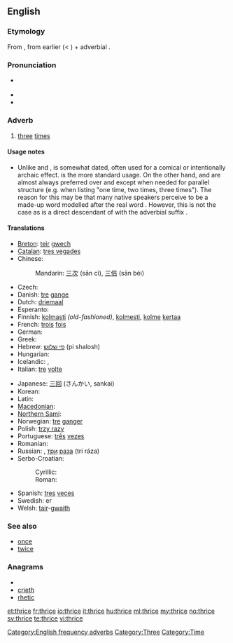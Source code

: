 ==English==

===Etymology===
From {{etyl|enm}} {{term|thries|lang=enm}}, from earlier {{term|thrie|lang=enm}} (< {{etyl|ang}} {{term|þriga|þrīga|lang=ang}}) + adverbial {{term|-s}}.

===Pronunciation===
* {{IPA|/θraɪs/}} {{SAMPA|/TraIs/}}
* {{audio|en-us-thrice.ogg|Audio (US)}}
* {{rhymes|aɪs}}

===Adverb===
{{en-adv|-}}

# [[three]] [[time]]s

====Usage notes====
* Unlike {{term|once}} and {{term|twice}}, {{term||thrice}} is somewhat dated, often used for a comical or intentionally archaic effect. {{term||[[three|Three]] [[times]]}} is the more standard usage. On the other hand, {{term||once}} and {{term||twice}} are almost always preferred over {{term||[[one]] [[time]]}} and {{term||[[two]] [[times]]}} except when needed for parallel structure (e.g. when listing "one time, two times, three times"). The reason for this may be that many native speakers perceive {{term||thrice}} to be a made-up word modelled after the real word {{term||twice}}. However, this is not the case as {{term||thrice}} is a direct descendant of {{etyl|ang}} {{term|þriga|þrīġa|lang=ang}} with the adverbial suffix {{term|-es|lang=ang}}.{{attention|ang|Etym section above says it's from + -s, here we say +es. Which is it?}}

====Translations====
{{trans-top|three times}}
* [[Breton]]: [[teir]] [[gwech]]
* [[Catalan]]: [[tres vegades]]
* Chinese:
*: Mandarin: [[三]][[次]] (sān cì), [[三]][[倍]] (sān bèi)
* Czech: {{t-|cs|třikrát}}
* Danish: [[tre]] [[gang]]e
* Dutch: [[driemaal]]
* Esperanto: {{t-|eo|trifoje|xs=Esperanto}}
* Finnish: [[kolmasti]] ''(old-fashioned)'', [[kolmesti]], [[kolme]] [[kerta]]a
* French: [[trois]] [[fois]]
* German: {{t+|de|dreimal}}
* Greek: {{t|el|τρις}}
* Hebrew: [[פי שלוש]] (pi shalosh)
* Hungarian: {{t+|hu|háromszor}}
* Icelandic: {{t+|is|þrisvar}}, {{t-|is|þrívegis}}
* Italian: [[tre]] [[volta#Italian|volte]]
{{trans-mid}}
* Japanese: [[三回]] (さんかい, sankai)
* Korean: {{t|ko|세 번|tr=se beon}}
* Latin: {{t+|la|ter}}
* [[Macedonian]]: {{t|mk|три пати|tr=tri patí}}
* [[Northern Sami]]: {{tø|se|golbmii}}
* Norwegian: [[tre]] [[gang]]er
* Polish: [[trzy razy]]
* Portuguese: [[três]] [[vez#Portuguese|vezes]]
* Romanian: {{t|ro|trei ori}}
* Russian: {{t+|ru|трижды|tr=tríždy}}, [[три]] [[раз#Russian|раза]] (tri ráza)
* Serbo-Croatian:
*: Cyrillic: {{tø|sh|трипут|alt=три́пут|sc=Cyrl|xs=Serbo-Croatian}}
*: Roman: {{tø|sh|triput|alt=tríput|xs=Serbo-Croatian}}
* Spanish: [[tres]] [[vez#Spanish|veces]]
* Swedish: {{t+|sv|tre}} {{t+|sv|gång}}er
* Welsh: [[tair]]-[[gwaith]]
{{trans-bottom}}

===See also===
* [[once]]
* [[twice]]

===Anagrams===
* {{alphagram|cehirt}}
* [[crieth#English|crieth]]
* [[rhetic#English|rhetic]]

[[Category:English frequency adverbs]]
[[Category:Three]]
[[Category:Time]]

[[et:thrice]]
[[fr:thrice]]
[[io:thrice]]
[[it:thrice]]
[[hu:thrice]]
[[ml:thrice]]
[[my:thrice]]
[[no:thrice]]
[[sv:thrice]]
[[te:thrice]]
[[vi:thrice]]